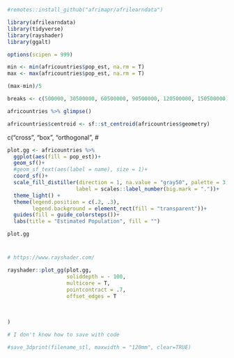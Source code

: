 # 
```{r}
#remotes::install_github("afrimapr/afrilearndata")

library(afrilearndata)
library(tidyverse)
library(rayshader)
library(ggalt)

options(scipen = 999)
```

```{r}
min <- min(africountries$pop_est, na.rm = T)
max <- max(africountries$pop_est, na.rm = T)

(max-min)/5

breaks <- c(500000, 30500000, 60500000, 90500000, 120500000, 150500000)

africountries %>% glimpse()

africountries$centroid <- sf::st_centroid(africountries$geometry)

```


c("cross", "box", "orthogonal",
#
```{r}
plot.gg <- africountries %>% 
  ggplot(aes(fill = pop_est))+
  geom_sf()+
  #geom_sf_text(aes(label = name), size = 1)+ 
  coord_sf()+
  scale_fill_distiller(direction = 1, na.value = "gray50", palette = 3,
                      label = scales::label_number(big.mark = "."))+
  theme_light() +
  theme(legend.position = c(.2, .3),
        legend.background = element_rect(fill = "transparent"))+
  guides(fill = guide_colorsteps())+
  labs(title = "Estimated Population", fill = "")

plot.gg
```

#
```{r}
# https://www.rayshader.com/

rayshader::plot_gg(plot.gg, 
                   soliddepth = - 100,
                   multicore = T,
                   pointcontract = .7,
                   offset_edges = T
                  
                   
                  
)

# I don't know how to save with code

#save_3dprint(filename_stl, maxwidth = "120mm", clear=TRUE)
```


